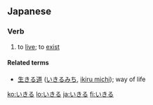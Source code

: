 == Japanese ==

=== Verb ===
{{ja-verb|h|rom=ikiru}}

# {{ja-def|生きる|活きる}} to [[live]]; to [[exist]]

==== Related terms ====
*[[生きる道]] ([[いきるみち]], [[ikiru michi]]); way of life

[[ko:いきる]]
[[lo:いきる]]
[[ja:いきる]]
[[fi:いきる]]